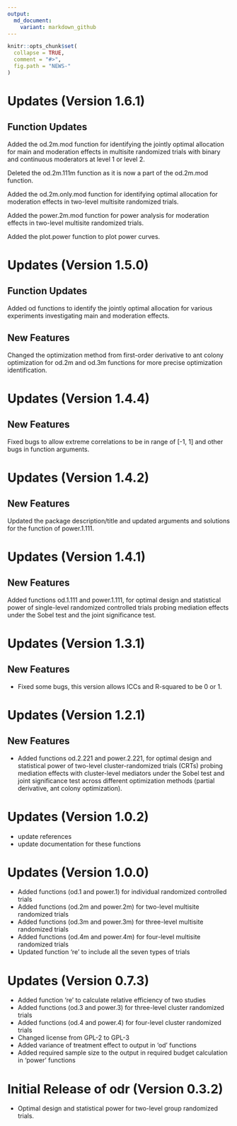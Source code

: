 ```yaml
---
output:
  md_document:
    variant: markdown_github
---
```


<!-- NEWS.md is generated from NEWS.Rmd. Please edit that file -->

```r
knitr::opts_chunk$set(
  collapse = TRUE,
  comment = "#>",
  fig.path = "NEWS-"
)
```

# Updates (Version 1.6.1)
## Function Updates
Added the od.2m.mod function for identifying the jointly optimal allocation for main and moderation effects in multisite randomized trials with binary and continuous moderators at level 1 or level 2. 

Deleted the od.2m.111m function as it is now a part of the od.2m.mod function.

Added the od.2m.only.mod function for identifying optimal allocation for 
moderation effects in two-level multisite randomized trials.

Added the power.2m.mod function for power analysis for 
moderation effects in two-level multisite randomized trials.

Added the plot.power function to plot power curves.

# Updates (Version 1.5.0)
## Function Updates
Added od functions to identify the jointly optimal allocation for various
experiments investigating main and moderation effects.

## New Features
Changed the optimization method from first-order derivative to ant colony 
optimization for od.2m and od.3m functions for more precise optimization 
identification.

# Updates (Version 1.4.4)
## New Features
Fixed bugs to allow extreme correlations to be in range of [-1, 1] and other
bugs in function arguments.


# Updates (Version 1.4.2)
## New Features
Updated the package description/title and updated arguments and solutions for the function of power.1.111.


# Updates (Version 1.4.1)
## New Features
Added functions od.1.111 and power.1.111, for optimal design and statistical power of single-level randomized controlled trials probing mediation effects under the Sobel test and the joint significance test.

# Updates (Version 1.3.1)
## New Features
- Fixed some bugs, this version allows ICCs and R-squared to be 0 or 1.



# Updates (Version 1.2.1)
## New Features
- Added functions od.2.221 and power.2.221, for optimal design and statistical power of two-level cluster-randomized trials (CRTs) probing mediation effects with cluster-level mediators under the Sobel test and joint significance test across different optimization methods (partial derivative, ant colony optimization).

# Updates (Version 1.0.2)
- update references
- update documentation for these functions

# Updates (Version 1.0.0)
- Added functions (od.1 and power.1) for individual randomized controlled trials 
- Added functions (od.2m and power.2m) for two-level multisite randomized trials 
- Added functions (od.3m and power.3m) for three-level multisite randomized trials 
- Added functions (od.4m and power.4m) for four-level multisite randomized trials 
- Updated function 're' to include all the seven types of trials

# Updates (Version 0.7.3)
- Added function 're' to calculate relative efficiency of two studies
- Added functions (od.3 and power.3) for three-level cluster randomized trials 
- Added functions (od.4 and power.4) for four-level cluster randomized trials 
- Changed license from GPL-2 to GPL-3
- Added variance of treatment effect to output in 'od' functions
- Added required sample size to the output in required budget calculation in 'power' functions 

# Initial Release of odr (Version 0.3.2)
- Optimal design and statistical power for two-level group randomized trials.
